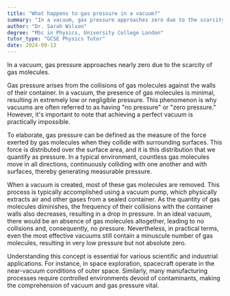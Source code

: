 ```yaml
---
title: "What happens to gas pressure in a vacuum?"
summary: "In a vacuum, gas pressure approaches zero due to the scarcity of gas molecules, resulting in minimal molecular presence and interactions."
author: "Dr. Sarah Wilson"
degree: "MSc in Physics, University College London"
tutor_type: "GCSE Physics Tutor"
date: 2024-09-13
---
```


In a vacuum, gas pressure approaches nearly zero due to the scarcity of gas molecules. 

Gas pressure arises from the collisions of gas molecules against the walls of their container. In a vacuum, the presence of gas molecules is minimal, resulting in extremely low or negligible pressure. This phenomenon is why vacuums are often referred to as having "no pressure" or "zero pressure." However, it's important to note that achieving a perfect vacuum is practically impossible.

To elaborate, gas pressure can be defined as the measure of the force exerted by gas molecules when they collide with surrounding surfaces. This force is distributed over the surface area, and it is this distribution that we quantify as pressure. In a typical environment, countless gas molecules move in all directions, continuously colliding with one another and with surfaces, thereby generating measurable pressure.

When a vacuum is created, most of these gas molecules are removed. This process is typically accomplished using a vacuum pump, which physically extracts air and other gases from a sealed container. As the quantity of gas molecules diminishes, the frequency of their collisions with the container walls also decreases, resulting in a drop in pressure. In an ideal vacuum, there would be an absence of gas molecules altogether, leading to no collisions and, consequently, no pressure. Nevertheless, in practical terms, even the most effective vacuums still contain a minuscule number of gas molecules, resulting in very low pressure but not absolute zero.

Understanding this concept is essential for various scientific and industrial applications. For instance, in space exploration, spacecraft operate in the near-vacuum conditions of outer space. Similarly, many manufacturing processes require controlled environments devoid of contaminants, making the comprehension of vacuum and gas pressure vital.
    